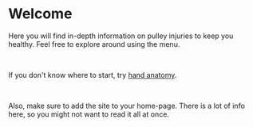 # Welcome

Here you will find in-depth information on pulley injuries to keep you healthy.
Feel free to explore around using the menu.

<br />

If you don't know where to start, try [hand anatomy](/getting-started).

<br />

Also, make sure to add the site to your home-page. There is a lot of info here, so
you might not want to read it all at once.
